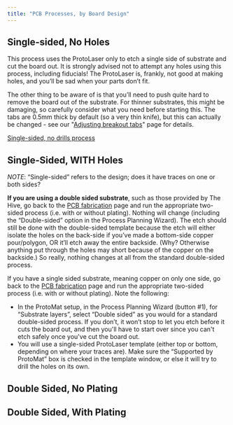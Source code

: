 ```yaml
---
title: "PCB Processes, by Board Design"
---
```


## Single-sided, No Holes


This process uses the ProtoLaser only to etch a single side of substrate and cut the board out. It is strongly advised not to attempt any holes using this process, including fiducials! The ProtoLaser is, frankly, not good at making holes, and you’ll be sad when your parts don’t fit.

The other thing to be aware of is that you’ll need to push quite hard to remove the board out of the substrate. For thinner substrates, this might be damaging, so carefully consider what you need before starting this. The tabs are 0.5mm thick by default (so a very thin knife), but this can actually be changed - see our "[Adjusting breakout tabs](/hive-wiki/guides/pcb-protolaser/#guide-how-to-adjust-the-breakout-tabs-on-the-laser)" page for details.

[Single-sided, no drills process](https://gtvault.sharepoint.com/:w:/s/HiveMakerspace/EZKY7KrKwEFKnTCmCzAEnOEBIVD32Zv7U5zpH8woXEz-Pg?e=e8hKqD)


## Single-Sided, WITH Holes

*NOTE*: “Single-sided” refers to the design; does it have traces on one or both sides?

**If you are using a double sided substrate**, such as those provided by The Hive, go back to the [PCB fabrication](/hive-wiki/guides/pcb-fab/) page and run the appropriate two-sided process (i.e. with or without plating). Nothing will change (including the “Double-sided” option in the Process Planning Wizard). The etch should still be done with the double-sided template because the etch will either isolate the holes on the back-side if you’ve made a bottom-side copper pour/polygon, OR it’ll etch away the entire backside. (Why? Otherwise anything put through the holes may short because of the copper on the backside.) So really, nothing changes at all from the standard double-sided process.

If you have a single sided substrate, meaning copper on only one side, go back to the [PCB fabrication](/hive-wiki/guides/pcb-fab/) page and run the appropriate two-sided process (i.e. with or without plating). Note the following:

- In the ProtoMat setup, in the Process Planning Wizard (button #1), for “Substrate layers”, select “Double sided” as you would for a standard double-sided process. If you don’t, it won’t stop to let you etch before it cuts the board out, and then you'll have to start over since you can't etch safely once you've cut the board out.
- You will use a single-sided ProtoLaser template (either top or bottom, depending on where your traces are). Make sure the “Supported by ProtoMat” box is checked in the template window, or else it will try to drill the holes on its own.


## Double Sided, No Plating


## Double Sided, With Plating